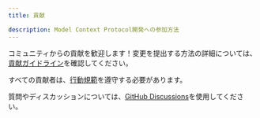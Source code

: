 ```yaml
---
title: 貢献

description: Model Context Protocol開発への参加方法
---
```


コミュニティからの貢献を歓迎します！変更を提出する方法の詳細については、[貢献ガイドライン](https://github.com/modelcontextprotocol/.github/blob/main/CONTRIBUTING.md)を確認してください。

すべての貢献者は、[行動規範](https://github.com/modelcontextprotocol/.github/blob/main/CODE_OF_CONDUCT.md)を遵守する必要があります。

質問やディスカッションについては、[GitHub Discussions](https://github.com/orgs/modelcontextprotocol/discussions)を使用してください。 